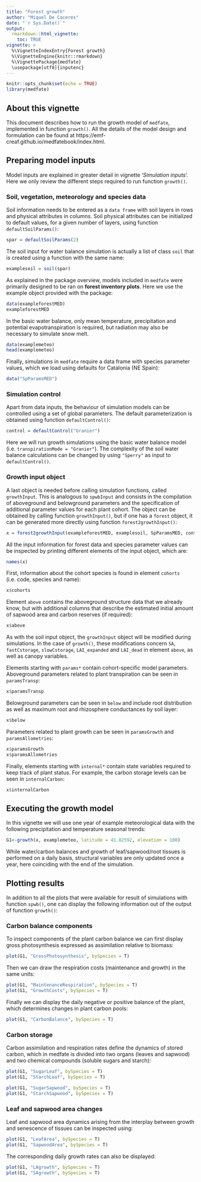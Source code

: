 ```yaml
---
title: "Forest growth"
author: "Miquel De Caceres"
date: "`r Sys.Date()`"
output: 
  rmarkdown::html_vignette:
    toc: TRUE
vignette: >
  %\VignetteIndexEntry{Forest growth}
  %\VignetteEngine{knitr::rmarkdown}
  %\VignettePackage{medfate}
  \usepackage[utf8]{inputenc}
---
```


```r
knitr::opts_chunk$set(echo = TRUE)
library(medfate)
```

## About this vignette

This document describes how to run the growth model of `medfate`, implemented in function `growth()`. All the details of the model design and formulation can be found at https://emf-creaf.github.io/medfatebook/index.html. 

## Preparing model inputs
Model inputs are explained in greater detail in vignette '*Simulation inputs*'. Here we only review the different steps required to run function `growth()`.

### Soil, vegetation, meteorology and species data

Soil information needs to be entered as a `data frame` with soil layers in rows and physical attributes in columns. Soil physical attributes can be initialized to default values, for a given number of layers, using function `defaultSoilParams()`:

```r
spar = defaultSoilParams(2)
```

The soil input for water balance simulation is actually a list of class `soil` that is created using a function with the same name:
```r
examplesoil = soil(spar)
```

As explained in the package overview, models included in `medfate` were primarily designed to be ran on **forest inventory plots**. Here we use the example object provided with the package:
```r
data(exampleforestMED)
exampleforestMED
```

In the basic water balance, only mean temperature, precipitation and potential evapotranspiration is required, but radiation may also be necessary to simulate snow melt. 
```r
data(examplemeteo)
head(examplemeteo)
```

Finally, simulations in `medfate` require a data frame with species parameter values, which we load using defaults for Catalonia (NE Spain):

```r
data("SpParamsMED")
```

### Simulation control

Apart from data inputs, the behaviour of simulation models can be controlled using a set of global parameters. The default parameterization is obtained using function `defaultControl()`:

```r
control = defaultControl("Granier")
```
Here we will run growth simulations using the basic water balance model (i.e. `transpirationMode = "Granier"`). The complexity of the soil water balance calculations can be changed by using `"Sperry"` as input to `defaultControl()`. 


### Growth input object

A last object is needed before calling simulation functions, called `growthInput`. This is analogous to `spwbInput` and consists in the compilation of aboveground and belowground parameters and the specification of additional parameter values for each plant cohort. The object can be obtained by calling function `growthInput()`, but if one has a `forest` object, it can be generated more directly using function `forest2growthInput()`:

```r
x = forest2growthInput(exampleforestMED, examplesoil, SpParamsMED, control)
```

All the input information for forest data and species parameter values can be inspected by printing different elements of the input object, which are: 
```r
names(x)
```
First, information about the cohort species is found in element `cohorts`  (i.e. code, species and name):
```r
x$cohorts
```

Element `above` contains the aboveground structure data that we already know, but with additional columns that describe the estimated initial amount of sapwood area and carbon reserves (if required):
```r
x$above
```

As with the soil input object, the `growthInput` object will be modified during simulations. In the case of `growth()`, these modifications concern `SA`, `fastCstorage`, `slowCstorage`, `LAI_expanded` and `LAI_dead` in element `above`, as well as canopy variables.

Elements starting with `params*` contain cohort-specific model parameters. Aboveground parameters related to plant transpiration can be seen in `paramsTransp`:
```r
x$paramsTransp
```

Belowground parameters can be seen in `below` and include root distribution as well as maximum root and rhizosphere conductances by soil layer:
```r
x$below
```

Parameters related to plant growth can be seen in `paramsGrowth` and `paramsAllometries`:
```r
x$paramsGrowth
x$paramsAllometries
```

Finally, elements starting with `internal*` contain state variables required to keep track of plant status. For example, the carbon storage levels can be seen in `internalCarbon`:
```r
x$internalCarbon
```

## Executing the growth model

In this vignette we will use one year of example meteorological data with the following precipitation and temperature seasonal trends:
```r
G1<-growth(x, examplemeteo, latitude = 41.82592, elevation = 100)

```

While water/carbon balances and growth of leaf/sapwood/root tissues is performed on a daily basis, structural variables are only updated once a year, here coinciding with the end of the simulation.

## Plotting results

In addition to all the plots that were available for result of simulations with function `spwb()`, one can display the following information out of the output of function `growth()`:

### Carbon balance components
To inspect components of the plant carbon balance we can first display gross photosynthesis expressed as assimilation relative to biomass:
```r
plot(G1, "GrossPhotosynthesis", bySpecies = T)
```
Then we can draw the respiration costs (maintenance and growth) in the same units:
```r
plot(G1, "MaintenanceRespiration", bySpecies = T)
plot(G1, "GrowthCosts", bySpecies = T)
```
Finally we can display the daily negative or positive balance of the plant, which determines changes in plant carbon pools:
```r
plot(G1, "CarbonBalance", bySpecies = T)
```

### Carbon storage
Carbon assimilation and respiration rates define the dynamics of stored carbon, which in medfate is divided into two organs (leaves and sapwood) and two chemical compounds (soluble sugars and starch):
```r
plot(G1, "SugarLeaf", bySpecies = T)
plot(G1, "StarchLeaf", bySpecies = T)
```

```r
plot(G1, "SugarSapwood", bySpecies = T)
plot(G1, "StarchSapwood", bySpecies = T)
```


### Leaf and sapwood area changes
Leaf and sapwood area dynamics arising from the interplay between growth and senescence of tissues can be inspected using:
```r
plot(G1, "LeafArea", bySpecies = T)
plot(G1, "SapwoodArea", bySpecies = T)
```
The corresponding daily growth rates can also be displayed:
```r
plot(G1, "LAgrowth", bySpecies = T)
plot(G1, "SAgrowth", bySpecies = T)
```
